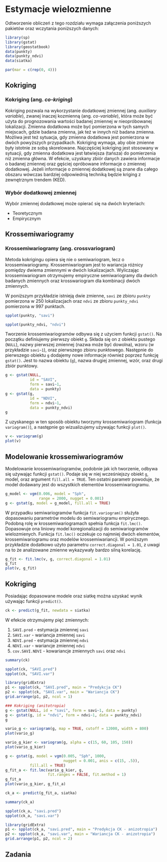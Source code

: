 
# Estymacje wielozmienne {#estymacje-wielozmienne}

Odtworzenie obliczeń z tego rozdziału wymaga załączenia poniższych pakietów oraz wczytania poniższych danych:

```r
library(sp)
library(gstat)
library(geostatbook)
data(punkty)
data(punkty_ndvi)
data(siatka)
```

```r
par(mar = c(rep(0, 4)))
```

## Kokriging 

### Kokriging (ang. *co-kriging*)

Kokriging pozwala na wykorzystanie dodatkowej zmiennej (ang. *auxiliary variable*), zwanej inaczej kozmienną (ang. *co-variable*), która może być użyta do prognozowania wartości badanej zmiennej w nieopróbowanej lokalizacji.
Zmienna dodatkowa może być pomierzona w tych samych miejscach, gdzie badana zmienna, jak też w innych niż badana zmienna. 
Możliwa jest też sytuacja, gdy zmienna dodatkowa jest pomierzona w dwóch powyższych przypadkach. 
Kokriging wymaga, aby obie zmienne były istotnie ze sobą skorelowane.
Najczęściej kokriging jest stosowany w sytuacji, gdy zmienna dodatkowa jest łatwiejsza (tańsza) do pomierzenia niż zmienna główna. 
W efekcie, uzyskany zbiór danych zawiera informacje o badanej zmiennej oraz gęściej opróbowane informacje o zmiennej dodatkowej.
Jeżeli informacje o zmiennej dodatkowej są znane dla całego obszaru wówczas bardziej odpowiednią techniką będzie kriging z zewnętrznym trendem (KED).

### Wybór dodatkowej zmiennej

Wybór zmiennej dodatkowej może opierać się na dwóch kryteriach:

- Teoretycznym
- Empirycznym
    
<!--
Kroskowariogramy
Kroskorelogramy
-->

## Krossemiwariogramy

### Krossemiwariogramy (ang. **crossvariogram**)

Metoda kokrigingu opiera się nie o semiwariogram, lecz o krossemiwariogramy. 
Krossemiwariogram jest to wariancja różnicy pomiędzy dwiema zmiennymi w dwóch lokalizacjach.
Wyliczając krossemiwariogram otrzymujemy empiryczne semiwariogramy dla dwóch badanych zmiennych oraz krosswariogram dla kombinacji dwóch zmiennych.

W poniższym przykładzie istnieją dwie zmienne, `savi` ze zbioru `punkty` pomierzona w 250 lokalizacjach oraz `ndvi` ze zbioru `punkty_ndvi` pomierzona w 997 punktach.

```r
spplot(punkty, "savi")
```

```r
spplot(punkty_ndvi, "ndvi")
```

Tworzenie krossemiwariogramów odbywa się z użyciem funkcji `gstat()`. Na początku definiujemy pierwszy obiekt `g`. 
Składa się on z obiektu pustego (`NULL`), nazwy pierwszej zmiennej (nazwa może być dowolna), wzoru (w przykładzie `savi~1`), oraz pierwszego zbioru punktowego. 
Następnie do pierwszego obiektu `g` dodajemy nowe informacje również poprzez funkcję `gstat()`. Jest to nazwa obiektu (`g`), nazwa drugiej zmiennej, wzór, oraz drugi zbiór punktowy.

```r
g <- gstat(NULL, 
           id = "SAVI", 
           form = savi~1, 
           data = punkty)
g <- gstat(g, 
           id = "NDVI", 
           form = ndvi~1, 
           data = punkty_ndvi)
g
```

Z uzyskanego w ten sposób obiektu tworzymy krossemiwariogram (funkcja `variogram()`), a następnie go wizualizujemy używając funkcji `plot()`.

```r
v <- variogram(g)
plot(v)
```

## Modelowanie krossemiwariogramów

Modelowanie krossemiwariogramów, podobnie jak ich tworzenie, odbywa się używając funkcji `gstat()`. 
Podaje się w niej wcześniejszy obiekt `g`, model, oraz argument `fill.all = TRUE`. 
Ten ostatni parametr powoduje, że model dodawany jest do wszystkich elementów krossemiwariogramu.

```r
g_model <- vgm(0.006, model = "Sph",
               range = 2000, nugget = 0.001)
g <- gstat(g, model = g_model, fill.all = TRUE)
```

W przypadku semiwariogramów funkcja `fit.variogram()` służyła dopasowaniu parametrów modelu do semiwariogramu empirycznego. 
Podobną rolę w krossemiwariogramach spełnia funkcja `fit.lmc()`.
Dopasowuje ona liniowy model koregionalizacji do semiwariogramów wielozmienych. 
Funkcja `fit.lmc()` oczekuje co najmniej dwóch elementów, krossemiwariogramu oraz modelów krossemiwariancji. 
W poniższym przykładzie dodatkowo użyto parametru `correct.diagonal = 1.01`, z uwagi na to że analizowane zmienne wykazywały bardzo silną korelację.

```r
g_fit <- fit.lmc(v, g, correct.diagonal = 1.01)
g_fit
plot(v, g_fit)
```

<!--
```r
# plot(variogram(g, map=TRUE, cutoff=12000, width=800))
plot(variogram(g, alpha = c(60, 105, 150, 195)))
```
-->   

## Kokriging 

Posiadając dopasowane modele oraz siatkę można uzyskać wynik używając funkcji `predict()`. 

```r
ck <- predict(g_fit, newdata = siatka)
```

W efekcie otrzymujemy pięć zmiennych:

1. `SAVI.pred` - estymacja zmiennej `savi`
2. `SAVI.var` - wariancja zmiennej `savi`
3. `NDVI.pred` - estymacja zmiennej `ndvi`
4. `NDVI.var` - wariancje zmiennej `ndvi`
5. `cov.SAVI.NDVI` - kowariancje zmiennych `savi` oraz `ndvi`

```r
summary(ck)
```

```r
spplot(ck, "SAVI.pred")
spplot(ck, "SAVI.var")
```

```r
library(gridExtra)
p1 <- spplot(ck, "SAVI.pred", main = "Predykcja CK")
p2 <- spplot(ck, "SAVI.var", main = "Wariancja CK")
grid.arrange(p1, p2, ncol = 1)
```

```r
### Kokriging (anitotropia)
g <- gstat(NULL, id = "savi", form = savi~1, data = punkty)
g <- gstat(g, id = "ndvi", form = ndvi~1, data = punkty_ndvi)
g

vario_g <- variogram(g, map = TRUE, cutoff = 12000, width = 800)
plot(vario_g)

vario_g_kier <- variogram(g, alpha = c(15, 60, 105, 150))
plot(vario_g_kier)

g <- gstat(g, model = vgm(0.005, "Sph", 1000, 
                          nugget = 0.001, anis = c(15, .5)),
           fill.all = TRUE)
g_fit_a <- fit.lmc(vario_g_kier, g, 
                   fit.ranges = FALSE, fit.method = 1)
g_fit_a
plot(vario_g_kier, g_fit_a)

ck_a <- predict(g_fit_a, siatka)

summary(ck_a)
```

```r
spplot(ck_a, "savi.pred")
spplot(ck_a, "savi.var")
```

```r
library(gridExtra)
p1 <- spplot(ck_a, "savi.pred", main = "Predykcja CK - anizotropia")
p2 <- spplot(ck_a, "savi.var", main = "Wariancja CK - anizotropia")
grid.arrange(p1, p2, ncol = 2)
```

<!--   
## Kokriging pełny i medianowy, kokriging kolokacyjny, 
## Kokriging na podstawie uproszczonych modeli Markowa I i II
-->

## Zadania {#z10}
